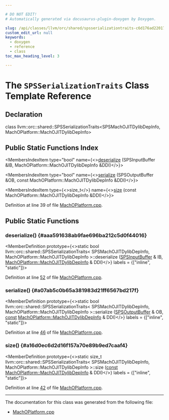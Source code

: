 ```yaml
---

# DO NOT EDIT!
# Automatically generated via docusaurus-plugin-doxygen by Doxygen.

slug: /api/classes/llvm/orc/shared/spsserializationtraits-c6d176ad220170898e4bb610fa876dea
custom_edit_url: null
keywords:
  - doxygen
  - reference
  - class
toc_max_heading_level: 3

---
```





# The `SPSSerializationTraits` Class Template Reference

<DoxygenPage pluginConfig={pluginConfig}>



## Declaration

<CodeBlock>class llvm::orc::shared::SPSSerializationTraits&lt;SPSMachOJITDylibDepInfo, MachOPlatform::MachOJITDylibDepInfo&gt;</CodeBlock>

## Public Static Functions Index

<MembersIndex>

<MembersIndexItem
  type="bool"
  name={<><a href="#aaa591638ab9fae696ba212c5d0f44016">deserialize</a> (SPSInputBuffer &amp;IB, MachOPlatform::MachOJITDylibDepInfo &amp;DDI)</>}>
</MembersIndexItem>

<MembersIndexItem
  type="bool"
  name={<><a href="#a07ab5c0b65a381983d21ff6567bd217f">serialize</a> (SPSOutputBuffer &amp;OB, const MachOPlatform::MachOJITDylibDepInfo &amp;DDI)</>}>
</MembersIndexItem>

<MembersIndexItem
  type={<>size&#95;t</>}
  name={<><a href="#a16d0ec6d2d16f157a70e89b9ed7caaf4">size</a> (const MachOPlatform::MachOJITDylibDepInfo &amp;DDI)</>}>
</MembersIndexItem>

</MembersIndex>


Definition at line 39 of file <a href="/docs/api/files/lib/lib/executionengine/lib/executionengine/orc/machoplatform-cpp">MachOPlatform.cpp</a>.

<SectionDefinition>

## Public Static Functions

### deserialize() {#aaa591638ab9fae696ba212c5d0f44016}

<MemberDefinition
  prototype={<>static bool llvm::orc::shared::SPSSerializationTraits&lt; SPSMachOJITDylibDepInfo, MachOPlatform::MachOJITDylibDepInfo &gt;::deserialize (<a href="/docs/api/classes/llvm/orc/shared/spsinputbuffer">SPSInputBuffer</a> &amp; IB, <a href="/docs/api/structs/llvm/orc/machoplatform/machojitdylibdepinfo">MachOPlatform::MachOJITDylibDepInfo</a> &amp; DDI)</>}
  labels = {["inline", "static"]}>

Definition at line <a href="/docs/api/files/lib/lib/executionengine/lib/executionengine/orc/machoplatform-cpp/#l00052">52</a> of file <a href="/docs/api/files/lib/lib/executionengine/lib/executionengine/orc/machoplatform-cpp">MachOPlatform.cpp</a>.
</MemberDefinition>

### serialize() {#a07ab5c0b65a381983d21ff6567bd217f}

<MemberDefinition
  prototype={<>static bool llvm::orc::shared::SPSSerializationTraits&lt; SPSMachOJITDylibDepInfo, MachOPlatform::MachOJITDylibDepInfo &gt;::serialize (<a href="/docs/api/classes/llvm/orc/shared/spsoutputbuffer">SPSOutputBuffer</a> &amp; OB, <a href="/docs/api/files/lib/lib/target/lib/target/aarch64/aarch64promoteconstant-cpp/#a90f8350fecae261c25be85d38b451bff">const</a> <a href="/docs/api/structs/llvm/orc/machoplatform/machojitdylibdepinfo">MachOPlatform::MachOJITDylibDepInfo</a> &amp; DDI)</>}
  labels = {["inline", "static"]}>

Definition at line <a href="/docs/api/files/lib/lib/executionengine/lib/executionengine/orc/machoplatform-cpp/#l00046">46</a> of file <a href="/docs/api/files/lib/lib/executionengine/lib/executionengine/orc/machoplatform-cpp">MachOPlatform.cpp</a>.
</MemberDefinition>

### size() {#a16d0ec6d2d16f157a70e89b9ed7caaf4}

<MemberDefinition
  prototype={<>static size&#95;t llvm::orc::shared::SPSSerializationTraits&lt; SPSMachOJITDylibDepInfo, MachOPlatform::MachOJITDylibDepInfo &gt;::size (<a href="/docs/api/files/lib/lib/target/lib/target/aarch64/aarch64promoteconstant-cpp/#a90f8350fecae261c25be85d38b451bff">const</a> <a href="/docs/api/structs/llvm/orc/machoplatform/machojitdylibdepinfo">MachOPlatform::MachOJITDylibDepInfo</a> &amp; DDI)</>}
  labels = {["inline", "static"]}>

Definition at line <a href="/docs/api/files/lib/lib/executionengine/lib/executionengine/orc/machoplatform-cpp/#l00042">42</a> of file <a href="/docs/api/files/lib/lib/executionengine/lib/executionengine/orc/machoplatform-cpp">MachOPlatform.cpp</a>.
</MemberDefinition>

</SectionDefinition>

<hr/>

The documentation for this class was generated from the following file:

<ul>
<li><a href="/docs/api/files/lib/lib/executionengine/lib/executionengine/orc/machoplatform-cpp">MachOPlatform.cpp</a></li>
</ul>

</DoxygenPage>
